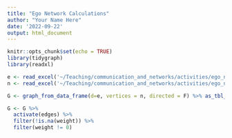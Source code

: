 ```yaml
---
title: "Ego Network Calculations"
author: "Your Name Here"
date: '2022-09-22'
output: html_document
---
```


```r
knitr::opts_chunk$set(echo = TRUE)
library(tidygraph)
library(readxl)
```

```r
e <- read_excel('~/Teaching/communication_and_networks/activities/ego_networks/ego_edges.xlsx')
n <- read_excel('~/Teaching/communication_and_networks/activities/ego_networks/ego_atts.xlsx')
```

```r
G <- graph_from_data_frame(d=e, vertices = n, directed = F) %>% as_tbl_graph()
```

```r
G <- G %>%
  activate(edges) %>%
  filter(!is.na(weight)) %>%
  filter(weight != 0)
```


